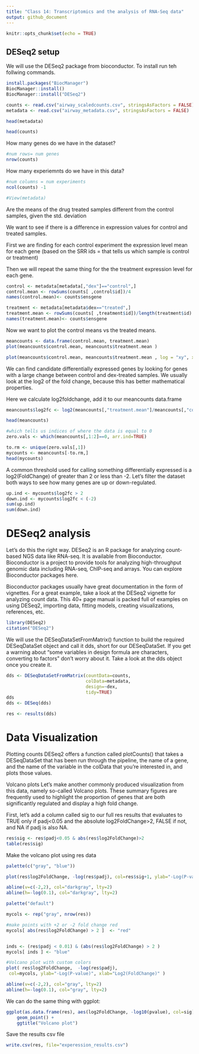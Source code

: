 ```yaml
---
title: "Class 14: Transcriptomics and the analysis of RNA-Seq data"
output: github_document
---
```


```r
knitr::opts_chunk$set(echo = TRUE)
```

## DESeq2 setup 

We will use the DESeq2 package from bioconductor. To install run teh follwing commands. 

```r
install.packages("BiocManager")
BiocManager::install()
BiocManager::install("DESeq2")

```

```r
counts <- read.csv("airway_scaledcounts.csv", stringsAsFactors = FALSE)
metadata <- read.csv("airway_metadata.csv", stringsAsFactors = FALSE)

```

```r
head(metadata)
```
```r
head(counts)
```
 How many genes do we have in the dataset? 
 
```r
#num rows= num genes
nrow(counts)
```
 How many experiemnts do we have in this data? 
```r
#num columns = num experiments 
ncol(counts) -1

```
```r
#View(metadata)
```
 
 Are the means of the drug treated samples different from the control samples, given the std. deviation

We want to see if there is a difference in expression values for control and treated samples. 

First we are finding for each control experiment the expression level mean for each gene (based on the SRR ids = that tells us which sample is control or treatment)

Then we will repeat the same thing for the the treatment expression level for each gene. 

```r
control <- metadata[metadata[,"dex"]=="control",]
control.mean <- rowSums(counts[ ,control$id])/4
names(control.mean)<- counts$ensgene
```
```r
treatment <- metadata[metadata$dex=="treated",]
treatment.mean <- rowSums(counts[ ,treatment$id])/length(treatment$id)
names(treatment.mean)<- counts$ensgene
```
Now we want to plot the control means vs the treated means. 

```r
meancounts <- data.frame(control.mean, treatment.mean)
plot(meancounts$control.mean, meancounts$treatment.mean )
```
```r
plot(meancounts$control.mean, meancounts$treatment.mean , log = "xy", xlab = "control", ylab = "treated")

```

We can find candidate differentially expressed genes by looking for genes with a large change between control and dex-treated samples. We usually look at the log2 of the fold change, because this has better mathematical properties.

Here we calculate log2foldchange, add it to our meancounts data.frame

```r
meancounts$log2fc <- log2(meancounts[,"treatment.mean"]/meancounts[,"control.mean"])

```
```r

head(meancounts)
```
```r
#which tells us indices of where the data is equal to 0
zero.vals <- which(meancounts[,1:2]==0, arr.ind=TRUE)

to.rm <- unique(zero.vals[,1])
mycounts <- meancounts[-to.rm,]
head(mycounts)

```
A common threshold used for calling something differentially expressed is a log2(FoldChange) of greater than 2 or less than -2. Let’s filter the dataset both ways to see how many genes are up or down-regulated.

```r
up.ind <- mycounts$log2fc > 2
down.ind <- mycounts$log2fc < (-2)
sum(up.ind)
sum(down.ind)
```

# DESeq2 analysis 
Let’s do this the right way. DESeq2 is an R package for analyzing count-based NGS data like RNA-seq. It is available from Bioconductor. Bioconductor is a project to provide tools for analyzing high-throughput genomic data including RNA-seq, ChIP-seq and arrays. You can explore Bioconductor packages here.

Bioconductor packages usually have great documentation in the form of vignettes. For a great example, take a look at the DESeq2 vignette for analyzing count data. This 40+ page manual is packed full of examples on using DESeq2, importing data, fitting models, creating visualizations, references, etc.

```r
library(DESeq2)
citation("DESeq2")
```


We will use the DESeqDataSetFromMatrix() function to build the required DESeqDataSet object and call it dds, short for our DESeqDataSet. If you get a warning about “some variables in design formula are characters, converting to factors” don’t worry about it. Take a look at the dds object once you create it.
```r
dds <- DESeqDataSetFromMatrix(countData=counts, 
                              colData=metadata, 
                              design=~dex, 
                              tidy=TRUE)
dds
dds <- DESeq(dds)
```
```r
res <- results(dds)
```

# Data Visualization 
Plotting counts
DESeq2 offers a function called plotCounts() that takes a DESeqDataSet that has been run through the pipeline, the name of a gene, and the name of the variable in the colData that you’re interested in, and plots those values. 

Volcano plots
Let’s make another commonly produced visualization from this data, namely so-called Volcano plots. These summary figures are frequently used to highlight the proportion of genes that are both significantly regulated and display a high fold change.

First, let’s add a column called sig to our full res results that evaluates to TRUE only if padj<0.05 and the absolute log2FoldChange>2, FALSE if not, and NA if padj is also NA.

```r
res$sig <- res$padj<0.05 & abs(res$log2FoldChange)>2
table(res$sig)
```

Make the volcano plot using res data
```r
palette(c("gray", "blue"))

plot(res$log2FoldChange, -log(res$padj), col=res$sig+1, ylab="-Log(P-value)", xlab= "Log2(FoldChange)")

abline(v=c(-2,2), col="darkgray", lty=2)
abline(h=-log(0.1), col="darkgray", lty=2)

```
```r
palette("default")

mycols <- rep("gray", nrow(res))

#make points with +2 or -2 fold change red 
mycols[ abs(res$log2FoldChange) > 2 ]  <- "red" 


inds <- (res$padj < 0.01) & (abs(res$log2FoldChange) > 2 )
mycols[ inds ] <- "blue"

#Volcano plot with custom colors 
plot( res$log2FoldChange,  -log(res$padj), 
 col=mycols, ylab="-Log(P-value)", xlab="Log2(FoldChange)" )

abline(v=c(-2,2), col="gray", lty=2)
abline(h=-log(0.1), col="gray", lty=2)
```

We can do the same thing with ggplot: 

```r
ggplot(as.data.frame(res), aes(log2FoldChange, -log10(pvalue), col=sig)) + 
    geom_point() + 
    ggtitle("Volcano plot")
```

Save the results csv file 
```r
write.csv(res, file="experession_results.csv")
```

